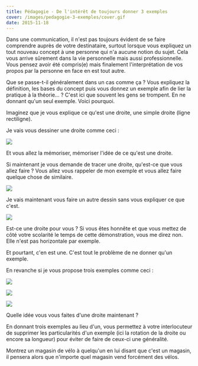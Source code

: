 ```yaml
---
title: Pédagogie - De l'intérêt de toujours donner 3 exemples
cover: /images/pedagogie-3-exemples/cover.gif
date: 2015-11-18
---
```


Dans une communication, il n'est pas toujours évident de se faire comprendre auprès de votre destinataire, surtout lorsque vous expliquez un tout nouveau concept à une personne qui n'a aucune notion du sujet. Cela vous arrive sûrement dans la vie personnelle mais aussi professionnelle. Vous pensez avoir été compris(e) mais finalement l'interprétation de vos propos par la personne en face en est tout autre.

Que se passe-t-il généralement dans un cas comme ça ? Vous expliquez la définition, les bases du concept puis vous donnez un exemple afin de lier la pratique à la théorie… ? C'est ici que souvent les gens se trompent. En ne donnant qu'un seul exemple. Voici pourquoi.

Imaginez que je vous explique ce qu'est une droite, une simple droite (ligne rectiligne).

Je vais vous dessiner une droite comme ceci :

![](/images/pedagogie-3-exemples/1.png)

Et vous allez la mémoriser, mémoriser l'idée de ce qu'est une droite.

Si maintenant je vous demande de tracer une droite, qu'est-ce que vous allez faire ? Vous allez vous rappeler de mon exemple et vous allez faire quelque chose de similaire.

![](/images/pedagogie-3-exemples/2.png)

Je vais maintenant vous faire un autre dessin sans vous expliquer ce que c'est.

![](/images/pedagogie-3-exemples/3.png)

Est-ce une droite pour vous ? Si vous êtes honnête et que vous mettez de côté votre scolarité le temps de cette démonstration, vous me direz non. Elle n'est pas horizontale par exemple.

Et pourtant, c'en est une. C'est tout le problème de ne donner qu'un exemple.

En revanche si je vous propose trois exemples comme ceci :

![](/images/pedagogie-3-exemples/1.png)

![](/images/pedagogie-3-exemples/3.png)

![](/images/pedagogie-3-exemples/4.png)

Quelle idée vous vous faites d'une droite maintenant ?

En donnant trois exemples au lieu d'un, vous permettez à votre interlocuteur de supprimer les particularités d'un exemple (ici la rotation de la droite ou encore sa longueur) pour éviter de faire de ceux-ci une généralité.

Montrez un magasin de vélo à quelqu'un en lui disant que c'est un magasin, il pensera alors que n'importe quel magasin vend forcément des vélos.
